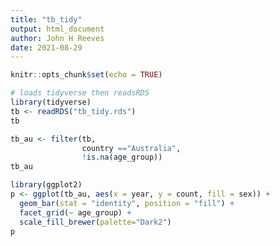 ```yaml
---
title: "tb_tidy"
output: html_document
author: John H Reeves
date: 2021-08-29
---
```


```r
knitr::opts_chunk$set(echo = TRUE)
```

```r
# loads tidyverse then readsRDS
library(tidyverse)
tb <- readRDS("tb_tidy.rds")
tb
```
```r
tb_au <- filter(tb,
                country =="Australia",
                !is.na(age_group))
tb_au
```



```r
library(ggplot2)
p <- ggplot(tb_au, aes(x = year, y = count, fill = sex)) +
  geom_bar(stat = "identity", position = "fill") +
  facet_grid(~ age_group) +
  scale_fill_brewer(palette="Dark2")
p
```



